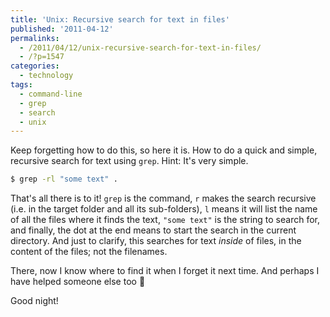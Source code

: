 ```yaml
---
title: 'Unix: Recursive search for text in files'
published: '2011-04-12'
permalinks:
  - /2011/04/12/unix-recursive-search-for-text-in-files/
  - /?p=1547
categories:
  - technology
tags:
  - command-line
  - grep
  - search
  - unix
---
```


Keep forgetting how to do this, so here it is. How to do a quick and simple, recursive search for text using `grep`. Hint: It's very simple.

```bash
$ grep -rl "some text" .
```

That's all there is to it! `grep` is the command, `r` makes the search recursive (i.e. in the target folder and all its sub-folders), `l` means it will list the name of all the files where it finds the text, `"some text"` is the string to search for, and finally, the dot at the end means to start the search in the current directory. And just to clarify, this searches for text _inside_ of files, in the content of the files; not the filenames.

There, now I know where to find it when I forget it next time. And perhaps I have helped someone else too 🙂

Good night!
